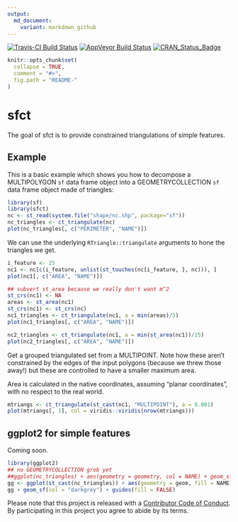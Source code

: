 ```yaml
---
output:
  md_document:
    variant: markdown_github
---
```


<!-- README.md is generated from README.Rmd. Please edit that file -->

[![Travis-CI Build Status](https://travis-ci.org/r-gris/sfct.svg?branch=master)](https://travis-ci.org/r-gris/sfct)
[![AppVeyor Build Status](https://ci.appveyor.com/api/projects/status/github/r-gris/sfct?branch=master&svg=true)](https://ci.appveyor.com/project/r-gris/sfct)
[![CRAN_Status_Badge](http://www.r-pkg.org/badges/version/sfct)](https://cran.r-project.org/package=sfct)


```r
knitr::opts_chunk$set(
  collapse = TRUE,
  comment = "#>",
  fig.path = "README-"
)
```

# sfct

The goal of sfct is to provide constrained triangulations of simple features. 

## Example

This is a basic example which shows you how to decompose a MULTIPOLYGON `sf` data frame object into a GEOMETRYCOLLECTION `sf` data frame object made of triangles:

```r
library(sf)
library(sfct)
nc <- st_read(system.file("shape/nc.shp", package="sf"))
nc_triangles <- ct_triangulate(nc)
plot(nc_triangles[, c("PERIMETER", "NAME")])
```

We can use the underlying `RTriangle::triangulate` arguments to hone the triangles we get. 

```r
i_feature <- 25
nc1 <- nc[c(i_feature, unlist(st_touches(nc[i_feature, ], nc))), ]
plot(nc1[, c("AREA", "NAME")])

## subvert st_area because we really don't want m^2
st_crs(nc1) <- NA
areas <- st_area(nc1)
st_crs(nc1) <- st_crs(nc)
nc1_triangles <- ct_triangulate(nc1, a = min(areas)/5)
plot(nc1_triangles[, c("AREA", "NAME")])

nc2_triangles <- ct_triangulate(nc1, a = min(st_area(nc1))/25)
plot(nc2_triangles[, c("AREA", "NAME")])

```

Get a grouped triangulated set from a MULTIPOINT. Note how these aren't constrained by 
the edges of the input polygons (because we threw those away!) but these are controlled to have a smaller maximum area. 

Area is calculated in the native coordinates, assuming "planar coordinates", with no respect to the real world. 

```r
mtriangs <- ct_triangulate(st_cast(nc1, "MULTIPOINT"), a = 0.001)
plot(mtriangs[, 1], col = viridis::viridis(nrow(mtriangs)))
```

## ggplot2 for simple features

Coming soon. 

```r
library(ggplot2)
## no GEOMETRYCOLLECTION grob yet
##ggplot(nc_triangles) + aes(geometry = geometry, col = NAME) + geom_sf()
gg <- ggplot(st_cast(nc_triangles)) + aes(geometry = geom, fill = NAME) 
gg + geom_sf(col = "darkgrey") + guides(fill = FALSE)
```


Please note that this project is released with a [Contributor Code of Conduct](CONDUCT.md). By participating in this project you agree to abide by its terms.
